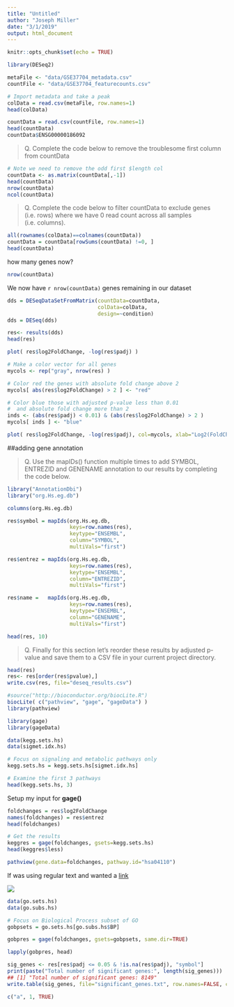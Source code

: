 ```yaml
---
title: "Untitled"
author: "Joseph Miller"
date: "3/1/2019"
output: html_document
---
```


```r
knitr::opts_chunk$set(echo = TRUE)
```

```r
library(DESeq2)
```

```r
metaFile <- "data/GSE37704_metadata.csv"
countFile <- "data/GSE37704_featurecounts.csv"

# Import metadata and take a peak
colData = read.csv(metaFile, row.names=1)
head(colData)
```


```r
countData = read.csv(countFile, row.names=1)
head(countData)
countData$ENSG00000186092
```


> Q. Complete the code below to remove the troublesome first column from  countData

```r
# Note we need to remove the odd first $length col
countData <- as.matrix(countData[,-1])
head(countData)
nrow(countData)
ncol(countData)
```

>Q. Complete the code below to filter countData to exclude genes (i.e. rows) where we have 0 read count across all samples (i.e. columns).

```r
all(rownames(colData)==colnames(countData))
countData = countData[rowSums(countData) !=0, ]
head(countData)
```

how many genes now?
```r
nrow(countData)
```


We now have `r nrow(countData)` genes remaining in our dataset
```r
dds = DESeqDataSetFromMatrix(countData=countData,
                             colData=colData,
                             design=~condition)
dds = DESeq(dds)
```


```r
res<- results(dds)
head(res)
```


```r
plot( res$log2FoldChange, -log(res$padj) )
```


```r
# Make a color vector for all genes
mycols <- rep("gray", nrow(res) )

# Color red the genes with absolute fold change above 2
mycols[ abs(res$log2FoldChange) > 2 ] <- "red"

# Color blue those with adjusted p-value less than 0.01
#  and absolute fold change more than 2
inds <- (abs(res$padj) < 0.01) & (abs(res$log2FoldChange) > 2 )
mycols[ inds ] <- "blue"

plot( res$log2FoldChange, -log(res$padj), col=mycols, xlab="Log2(FoldChange)", ylab="-Log(P-value)" )
```


##adding gene annotation 

>Q. Use the mapIDs() function multiple times to add SYMBOL, ENTREZID and GENENAME annotation to our results by completing the code below.


```r
library("AnnotationDbi")
library("org.Hs.eg.db")

columns(org.Hs.eg.db)

res$symbol = mapIds(org.Hs.eg.db,
                    keys=row.names(res), 
                    keytype="ENSEMBL",
                    column="SYMBOL",
                    multiVals="first")

res$entrez = mapIds(org.Hs.eg.db,
                    keys=row.names(res),
                    keytype="ENSEMBL",
                    column="ENTREZID",
                    multiVals="first")

res$name =   mapIds(org.Hs.eg.db,
                    keys=row.names(res),
                    keytype="ENSEMBL",
                    column="GENENAME",
                    multiVals="first")

head(res, 10)
```


>Q. Finally for this section let’s reorder these results by adjusted p-value and save them to a CSV file in your current project directory.

```r
head(res)
res<- res[order(res$pvalue),]
write.csv(res, file="deseq_results.csv")
```


```r
#source("http://bioconductor.org/biocLite.R")
biocLite( c("pathview", "gage", "gageData") )
library(pathview)

```

```r
library(gage)
library(gageData)

data(kegg.sets.hs)
data(sigmet.idx.hs)

# Focus on signaling and metabolic pathways only
kegg.sets.hs = kegg.sets.hs[sigmet.idx.hs]

# Examine the first 3 pathways
head(kegg.sets.hs, 3)
```

Setup my input for **gage()**
```r
foldchanges = res$log2FoldChange
names(foldchanges) = res$entrez
head(foldchanges)
```

```r
# Get the results
keggres = gage(foldchanges, gsets=kegg.sets.hs)
head(keggres$less)
```


```r
pathview(gene.data=foldchanges, pathway.id="hsa04110")
```

If was using regular text and wanted a [link]()

![](hsa04110.pathview.png)


```r
data(go.sets.hs)
data(go.subs.hs)

# Focus on Biological Process subset of GO
gobpsets = go.sets.hs[go.subs.hs$BP]

gobpres = gage(foldchanges, gsets=gobpsets, same.dir=TRUE)

lapply(gobpres, head)
```

```r
sig_genes <- res[res$padj <= 0.05 & !is.na(res$padj), "symbol"]
print(paste("Total number of significant genes:", length(sig_genes)))
## [1] "Total number of significant genes: 8149"
write.table(sig_genes, file="significant_genes.txt", row.names=FALSE, col.names=FALSE, quote=FALSE)
```



```r
c("a", 1, TRUE)
```






